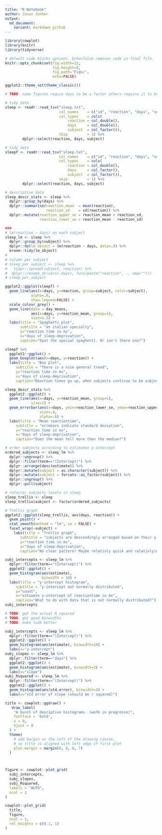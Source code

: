 ```yaml
---
title: "R Notebook"
author: Jonas Jonker
output:
  md_document:
    variant: markdown_github
---
```

```r
library(cowplot)
library(knitr)     
library(tidyverse)
```

```r
# default code blocks options. Echo=false removes code in final file.
knitr::opts_chunk$set(fig.width=12,
                      fig.height=8,
                      fig.path='Figs/',
                      echo=FALSE)

ggplot2::theme_set(theme_classic())
```

```r
# TODO: some figures requie days to be a factor others require it to be continous. find elegant solution.

# tidy data
sleep <- readr::read_tsv("sleep.txt",
                         col_names    = c("id", "reaction", "days", "subject"),
                         col_types    = cols(
                             reaction = col_double(),
                             days     = col_double(),
                             subject  = col_factor()),
                         skip         = 1) %>%
        dplyr::select(reaction, days, subject)

# tidy data
sleepf <- readr::read_tsv("sleep.txt",
                         col_names    = c("id", "reaction", "days", "subject"),
                         col_types    = cols(
                             reaction = col_double(),
                             days     = col_factor(),
                             subject  = col_factor()),
                         skip         = 1) %>%
        dplyr::select(reaction, days, subject)

# descriptive data
sleep_descr_stats <- sleep %>%
  dplyr::group_by(days) %>%
  dplyr::summarise(reaction_mean  = mean(reaction),
                   reaction_sd    = sd(reaction)) %>% 
  dplyr::mutate(reaction_upper_se = reaction_mean + reaction_sd,
                reaction_lower_se = reaction_mean - reaction_sd)

### 
# lm(reaction ~ days) on each subject
sleep_lm <- sleep %>%
  dplyr::group_by(subject) %>%
  dplyr::do(lm_object = lm(reaction ~ days, data=.)) %>%
  broom::tidy(lm_object)
# 
# column per subject
# sleep_per_subject <- sleep %>%
#   tidyr::spread(subject, reaction) %>%
#  dplyr::rename_at(vars(-days), funs(paste("reaction", ., sep="")))
# sleep_per_subject
```

```r
ggplot2::ggplot(sleepf) +
  geom_line(aes(x=days, y=reaction, group=subject, color=subject),
            alpha=.8,
            show.legend=FALSE) +
  scale_colour_grey() +
  geom_line(data = day_means,
            aes(x=days, y=reaction_mean, group=1),
            size=1.5) +
  labs(title = "Spaghetti plot",
       subtitle = "an italian specialty",
       y="reaction time in ms",
       x="days of sleep-deprivation",
       caption="Spot the special spaghetti. Or isn't there one?")
```

```r
sleepf %>% 
  ggplot2::ggplot() +
  geom_boxplot(aes(x=days, y=reaction)) +
  labs(title = "Box plot",
     subtitle = "There is a nice general trend",
     y="reaction time in ms",
     x="days of sleep-deprivation",
     caption="Reaction times go up, when subjects continue to be subjected to sleep deprivation.\n However the bottom quartile seems to be relatively stable. Is there a pattern?")
```


```r
sleep_descr_stats %>% 
  ggplot2::ggplot() +
  geom_line(aes(x=days, y=reaction_mean, group=1),
            size=1) +
  geom_errorbar(aes(x=days, ymin=reaction_lower_se, ymax=reaction_upper_se),
                size=.4,
                alpha=.6) +
  labs(title = "Mean reactiontime",
     subtitle = "errobars indicate standard deviation",
     y="reaction time in ms",
     x="days of sleep-deprivation",
     caption="Does the mean tell more then the median?")
```

```r
# order subjects according to estimates y-intercept
ordered_subjects <- sleep_lm %>%
  dplyr::ungroup() %>% 
  dplyr::filter(term=="(Intercept)") %>%
  dplyr::arrange(desc(estimate)) %>% 
  dplyr::mutate(subject = as.character(subject)) %>% 
  dplyr::mutate(subject = forcats::as_factor(subject)) %>% 
  dplyr::ungroup() %>% 
  dplyr::pull(subject)

# refactor subjects levels in sleep
sleep_trellis <- sleep
sleep_trellis$subject <- factor(ordered_subjects)

# Trellis graph
ggplot2::ggplot(sleep_trellis, aes(days, reaction)) +
  geom_point() +
  stat_smooth(method = "lm", se = FALSE) +
  facet_wrap(~subject) +
    labs(title = "Trellis graph",
       subtitle = "subjects are descendingly arranged based on their y-intercept",
       y="reaction time in ms",
       x="days of sleep-deprivation",
       caption="No clear pattern? Maybe relativly quick and relativly\nslow subjects are less suceptible to change?")
```

```r
subj_intercepts <- sleep_lm %>% 
  dplyr::filter(term=="(Intercept)") %>% 
  ggplot2::ggplot() +
  geom_histogram(aes(estimate),
                 binwidth = 10) +
  labs(title = "y-intercept histogram",
     subtitle = "y-intercept not normally distributed",
     y="count",
     x="estimate y-intercept of reactiontime in ms",
     caption="What to do with data that is not normally distributed?")
subj_intercepts 
```

```r
# TODO: get the actual R squared
# TODO: get good binwidths
# TODO: make look better

subj_intercepts <- sleep_lm %>% 
  dplyr::filter(term=="(Intercept)") %>% 
  ggplot2::ggplot() +
  geom_histogram(aes(estimate), binwidth=10) +
  labs(x="y-intercept")
subj_slopes <- sleep_lm %>% 
  dplyr::filter(term=="days") %>% 
  ggplot2::ggplot() +
  geom_histogram(aes(estimate), binwidth=3) +
  labs(x="slope")
subj_Rsquared <- sleep_lm %>% 
  dplyr::filter(term=="(Intercept)") %>% 
  ggplot2::ggplot() +
  geom_histogram(aes(std.error), binwidth=4) +
  labs(x="std error of slope (should be r squared)")

title <- cowplot::ggdraw() +
   draw_label(
    "A bunch of desciptive histograms. (wotk in progresso)",
    fontface = 'bold',
    x = 0,
    hjust = 0
  ) +
  theme(
    # add margin on the left of the drawing canvas,
    # so title is aligned with left edge of first plot
    plot.margin = margin(0, 0, 0, 7)
  )



figure <- cowplot::plot_grid(
  subj_intercepts,
  subj_slopes,
  subj_Rsquared,
  labels = "AUTO",
  ncol = 1
)

cowplot::plot_grid(
  title,
  figure,
  ncol = 1,
  rel_heights = c(0.1, 1)
)
```